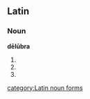 ==Latin==
===Noun===
'''dēlūbra''' {{n}}
# {{inflection of|delubrum#Latin|dēlūbrum|nom|p}}
# {{inflection of|delubrum#Latin|dēlūbrum|acc|p}}
# {{inflection of|delubrum#Latin|dēlūbrum|voc|p}}

[[category:Latin noun forms]]